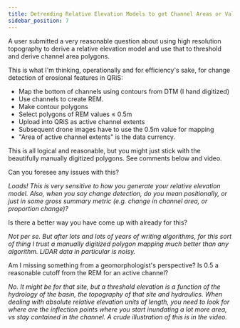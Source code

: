 ```yaml
---
title: Detrending Relative Elevation Models to get Channel Areas or Valley Bottoms
sidebar_position: 7
---
```


A user submitted a very reasonable question about using high resolution topography to derive a relative elevation model and use that to threshold and derive channel area polygons.  

This is what I'm thinking, operationally and for efficiency's sake, for change detection of erosional features in QRiS:

- Map the bottom of channels using contours from DTM (I hand digitized)
- Use channels to create REM.
- Make contour polygons
- Select polygons of REM values ≤ 0.5m
- Upload into QRiS as active channel extents
- Subsequent drone images have to use the 0.5m value for mapping
- "Area of active channel extents" is the data currency.

This is all logical and reasonable, but you might just stick with the beautifully manually digitized polygons. See comments below and video.

Can you foresee any issues with this?

*Loads! This is very sensitive to how you generate your relative elevation model. Also, when you say change detection, do you mean positionally, or just in some gross summary metric (e.g. change in channel area, or proportion change)?*


Is there a better way you have come up with already for this?

*Not per se. But after lots and lots of years of writing algorithms, for this sort of thing I trust a manually digitized polygon mapping much better than any algorithm. LiDAR data in particular is noisy.* 


Am I missing something from a geomorphologist's perspective? Is 0.5 a reasonable cutoff from the REM for an active channel?

*No. It might be for that site, but a threshold elevation is a function of the hydrology of the basin, the topography of that site and hydraulics. When dealing with absolute relative elevation units of length, you need to look for where are the inflection points where you start inundating a lot more area, vs stay contained in the channel. A crude illustration of this is in the video.*

<YouTubeEmbed videoId="x7SwPZ8COLQ" />